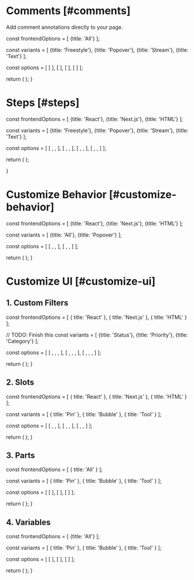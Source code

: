 
# Comments [#comments]

<Subheading>Add comment annotations directly to your page.</Subheading>

  const frontendOptions = [
    {title: 'All'}
  ];

  const variants = [
    {title: 'Freestyle'},
    {title: 'Popover'},
    {title: 'Stream'},
    {title: 'Text'}
  ];

  const options = [
    [ <CommentsDemo demoUrl="comments" /> ],
    [ <CommentsDemo demoUrl="comments-popover" /> ],
    [ <CommentsDemo demoUrl="comments-stream" /> ],
    [ <CommentsDemo demoUrl="comments-text" /> ]
  ];

  return (
    <StepTabsVariants
      frontendOptions={frontendOptions}
      variants={variants}
      options={options}
    />
  );
}

<Test />

# Steps [#steps]


  const frontendOptions = [
    {title: 'React'},
    {title: 'Next.js'},
    {title: 'HTML'}
  ];

  const variants = [
    {title: 'Freestyle'},
    {title: 'Popover'},
    {title: 'Stream'},
    {title: 'Text'}
  ];

  const options = [
    [
      <ReactFreestyleOverview sectionId="steps" />,
      <ReactFreestyleOverview sectionId="steps" />,
      <HTMLFreestyleOverview sectionId="steps" />
    ],
    [
      <ReactPopoverOverview sectionId="steps" />,
      <ReactPopoverOverview sectionId="steps" />,
      <HTMLPopoverOverview sectionId="steps" />
    ],
    [
      <ReactStreamOverview sectionId="steps" />,
      <ReactStreamOverview sectionId="steps" />,
      <HTMLStreamOverview sectionId="steps" />
    ],
    [
      <ReactTextOverview sectionId="steps" />,
      <ReactTextOverview sectionId="steps" />,
      <HTMLTextOverview sectionId="steps" />
    ]
  ];

  return (
    <StepTabsVariants
      frontendOptions={frontendOptions}
      variants={variants}
      options={options}
    />
  );

}

<CommentOverviewSteps />

# Customize Behavior [#customize-behavior]

  const frontendOptions = [
    {title: 'React'},
    {title: 'Next.js'},
    {title: 'HTML'}
  ];

  const variants = [
    {title: 'All'},
    {title: 'Popover'}
  ];

  const options = [
    [
      <ReactAllCustom sectionId="customize-behavior" />,
      <ReactAllCustom sectionId="customize-behavior" />,
      <HTMLAllCustom sectionId="customize-behavior" />
    ],
    [
      <ReactPopoverCustom sectionId="customize-behavior" />,
      <ReactPopoverCustom sectionId="customize-behavior" />,
      <HTMLPopoverCustom sectionId="customize-behavior" />
    ]
  ];

  return (
    <StepTabsVariants
      frontendOptions={frontendOptions}
      variants={variants}
      options={options}
    />
  );
}

<CommentCustomizeSteps />

# Customize UI [#customize-ui]

## 1. Custom Filters

  const frontendOptions = [
    { title: 'React' },
    { title: 'Next.js' },
    { title: 'HTML' }
  ];

  // TODO: Finish this
  const variants = [
    {title: 'Status'},
    {title: 'Priority'},
    {title: 'Category'}
  ];

  const options = [
    [
      <ReactCustomStatus sectionId="customize-ui" />,
      <ReactCustomStatus sectionId="customize-ui" />,
      <HTMLCustomStatus sectionId="customize-ui" />,
    ],
    [
      <ReactCustomStatus sectionId="customize-ui" />,
      <ReactCustomStatus sectionId="customize-ui" />,
      <HTMLCustomStatus sectionId="customize-ui" />,
    ],
    [
      <ReactCustomStatus sectionId="customize-ui" />,
      <ReactCustomStatus sectionId="customize-ui" />,
      <HTMLCustomStatus sectionId="customize-ui" />,
    ]
  ];

  return (
    <StepTabsVariants
      frontendOptions={frontendOptions}
      variants={variants}
      options={options}
    />
  );
}

<CustomFilterSteps />

## 2. Slots

  const frontendOptions = [
    { title: 'React' },
    { title: 'Next.js' },
    { title: 'HTML' }
  ];

  const variants = [
    { title: 'Pin' },
    { title: 'Bubble' },
    { title: 'Tool' }
  ];

  const options = [
    [
      <ReactPin sectionId="customize-ui" />,
      <ReactPin sectionId="customize-ui" />,
      <HTMLPin sectionId="customize-ui" />
    ],
    [
      <ReactBubble sectionId="customize-ui" />,
      <ReactBubble sectionId="customize-ui" />,
      <HTMLBubble sectionId="customize-ui" />
    ],
    [
      <ReactTool sectionId="customize-ui" />,
      <ReactTool sectionId="customize-ui" />,
      <HTMLTool sectionId="customize-ui" />
    ]
  ];

  return (
    <StepTabsVariants
      frontendOptions={frontendOptions}
      variants={variants}
      options={options}
    />
  );
}

<CommentSlotSteps />

## 3. Parts

  const frontendOptions = [
    { title: 'All' }
  ];

  const variants = [
    { title: 'Pin' },
    { title: 'Bubble' },
    { title: 'Tool' }
  ];

  const options = [
    [
      <PinPart sectionId="customize-ui" />
    ],
    [
      <BubblePart sectionId="customize-ui" />
    ],
    [
      <ToolPart sectionId="customize-ui" />
    ]
  ];

  return (
    <StepTabsVariants 
      frontendOptions={frontendOptions}
      variants={variants}
      options={options}
    />
  );
}

<CommentPartSteps />

## 4. Variables

  const frontendOptions = [
    {title: 'All'}
  ];

  const variants = [
    { title: 'Pin' },
    { title: 'Bubble' },
    { title: 'Tool' }
  ];

  const options = [
    [
      <PinVariables sectionId="customize-ui" />
    ],
    [
      <BubbleVariables sectionId="customize-ui" />
    ],
    [
      <ToolVariables sectionId="customize-ui" />
    ]
  ];

  return (
    <StepTabsVariants
      frontendOptions={frontendOptions}
      variants={variants}
      options={options}
    />
  );
}

<CommentVariableSteps />